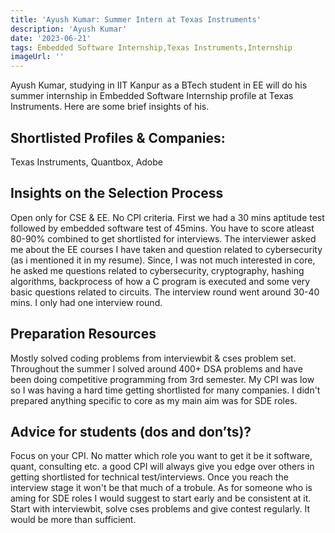 ---
title: 'Ayush Kumar: Summer Intern at Texas Instruments'
description: 'Ayush Kumar'
date: '2023-06-21'
tags: Embedded Software Internship,Texas Instruments,Internship
imageUrl: ''
---

Ayush Kumar, studying in IIT Kanpur as a BTech student in EE will do
his summer internship in Embedded Software Internship profile at Texas Instruments. Here are some brief
insights of his.

## Shortlisted Profiles & Companies:
Texas Instruments, Quantbox, Adobe

## Insights on the Selection Process
Open only for CSE & EE. No CPI criteria.
First we had a 30 mins aptitude test followed by embedded software test of 45mins.
You have to score atleast 80-90% combined to get shortlisted for interviews.
The interviewer asked me about the EE courses I have taken and question related to cybersecurity (as i mentioned it in my resume). 
Since, I was not much interested in core, he asked me questions related to cybersecurity, cryptography, hashing algorithms, backprocess of how a C program is executed and some very basic questions related to circuits.
The interview round went around 30-40 mins. I only had one interview round.

##  Preparation Resources
Mostly solved coding problems from interviewbit & cses problem set.
Throughout the summer I solved around 400+ DSA problems and have been doing competitive programming from 3rd semester. 
My CPI was low so I was having a hard time getting shortlisted for many companies. 
I didn't prepared anything specific to core as my main aim was for SDE roles.

## Advice for students (dos and don’ts)? 
Focus on your CPI. No matter which role you want to get it be it software, quant, consulting etc. a good CPI will always give you edge over others in getting shortlisted for technical test/interviews. Once you reach the interview stage it won't be that much of a trobule. 
As for someone who is aming for SDE roles I would suggest to start early and be consistent at it. Start with interviewbit, solve cses problems and give contest regularly. It would be more than sufficient.

